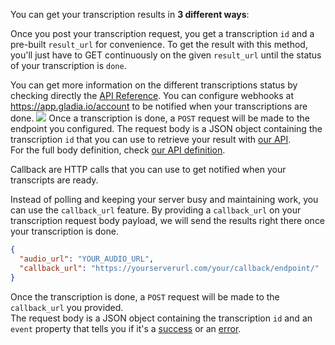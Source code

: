 You can get your transcription results in **3 different ways**: 

<AccordionGroup>
  <Accordion icon="repeat" title="Polling">

  Once you post your transcription request, you get a transcription `id` and a pre-built `result_url` for convenience.
  To get the result with this method, you'll just have to GET continuously on the given `result_url` until the status
  of your transcription is `done`.


  You can get more information on the different transcriptions status by checking directly the [API Reference](/api-reference/).
  </Accordion>
  <Accordion icon="webhook" title="Webhook">
  You can configure webhooks at https://app.gladia.io/account to be notified when your transcriptions are done.
  <img src='/assets/images/webhooks-1.png'/>
  Once a transcription is done, a `POST` request will be made to the endpoint you configured. The request body is a JSON object containing the transcription `id` that you can use to retrieve your result with [our API](/api-reference/v2/pre-recorded/get).  
  For the full body definition, check [our API definition](/api-reference/v2/pre-recorded/webhook/success).  
  </Accordion>
  <Accordion icon="diagram-project" title="Callback URL">

  Callback are HTTP calls that you can use to get notified when your transcripts are ready.

  Instead of polling and keeping your server busy and maintaining work, you can use the `callback_url` feature.
  By providing a `callback_url` on your transcription request body payload, we will send the results right there once 
  your transcription is done.

  ```json
  {
    "audio_url": "YOUR_AUDIO_URL",
    "callback_url": "https://yourserverurl.com/your/callback/endpoint/"
  }
  ```

  Once the transcription is done, a `POST` request will be made to the `callback_url` you provided.  
  The request body is a JSON object containing the transcription `id` and an `event` property that tells you if it's a [success](/api-reference/v2/pre-recorded/callback/success) or an [error](/api-reference/v2/pre-recorded/callback/error).
  </Accordion>
</AccordionGroup>